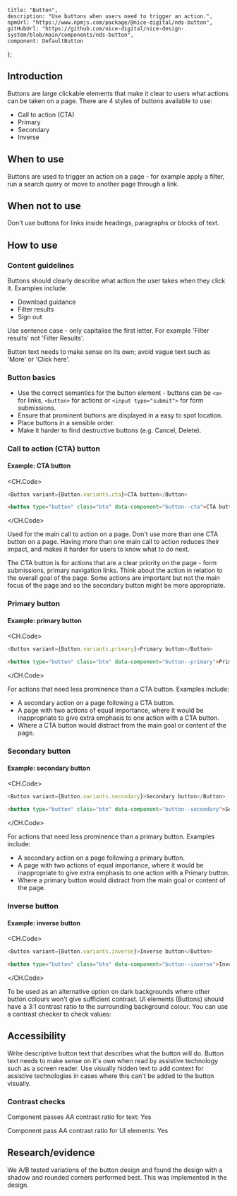 
	title: "Button",
	description: "Use buttons when users need to trigger an action.",
	npmUrl: "https://www.npmjs.com/package/@nice-digital/nds-button",
	gitHubUrl: "https://github.com/nice-digital/nice-design-system/blob/main/components/nds-button",
	component: DefaultButton
};

## Introduction

Buttons are large clickable elements that make it clear to users what actions can be taken on a page.  There are 4 styles of buttons available to use:

- Call to action (CTA)
- Primary
- Secondary
- Inverse

## When to use

Buttons are used to trigger an action on a page - for example apply a filter, run a search query or move to another page through a link.

## When not to use

Don't use buttons for links inside headings, paragraphs or blocks of text.

## How to use

### Content guidelines

Buttons should clearly describe what action the user takes when they click it. Examples include:

- Download guidance
- Filter results
- Sign out

Use sentence case - only capitalise the first letter. For example 'Filter results' not 'Filter Results'.

Button text needs to make sense on its own; avoid vague text such as 'More' or 'Click here'.

### Button basics

- Use the correct semantics for the button element - buttons can be `<a>` for links, `<button>` for actions or `<input type="submit">` for form submissions.
- Ensure that prominent buttons are displayed in a easy to spot location.
- Place buttons in a sensible order.
- Make it harder to find destructive buttons (e.g. Cancel, Delete).

### Call to action (CTA) button

<Example>
<h4>Example: CTA button</h4>
<CTAButton />

<CH.Code>
```js React
<Button variant={Button.variants.cta}>CTA button</Button>
```
```html HTML
<button type="button" class="btn" data-component="button--cta">CTA button</button>
```
</CH.Code>
</Example>

Used for the main call to action on a page. Don't use more than one CTA button on a page. Having more than one main call to action reduces their impact, and makes it harder for users to know what to do next.

The CTA button is for actions that are a clear priority on the page - form submissions,
primary navigation links. Think about the action in relation to the overall goal
of the page. Some actions are important but not the main focus of the page and
so the secondary button might be more appropriate.

### Primary button

<Example>
<h4>Example: primary button</h4>
<PrimaryButton />

<CH.Code>
```js React
<Button variant={Button.variants.primary}>Primary button</Button>
```
```html HTML
<button type="button" class="btn" data-component="button--primary">Primary button</button>
```
</CH.Code>
</Example>

For actions that need less prominence than a CTA button. Examples include:

- A secondary action on a page following a CTA button.
- A page with two actions of equal importance, where it would be inappropriate to give extra emphasis to one action with a CTA button.
- Where a CTA button would distract from the main goal or content of the page.

<Screenshot image="button-1.png" alt="Screenshot of the NICE guidance page" caption="Filtering results isn't the main purpose of this page. A primary button could distract from the main content list and so wouldn't be appropriate to use even though it's main button on the page." />

### Secondary button

<Example>
<h4>Example: secondary button</h4>
<SecondaryButton />

<CH.Code>
```js React
<Button variant={Button.variants.secondary}>Secondary button</Button>
```
```html HTML
<button type="button" class="btn" data-component="button--secondary">Secondary button</button>
```
</CH.Code>
</Example>

For actions that need less prominence than a primary button. Examples include:

- A secondary action on a page following a primary button.
- A page with two actions of equal importance, where it would be inappropriate to give extra emphasis to one action with a Primary button.
- Where a primary button would distract from the main goal or content of the page.

### Inverse button

<Example>
<h4>Example: inverse button</h4>
<InverseButton />

<CH.Code>
```js React
<Button variant={Button.variants.inverse}>Inverse button</Button>
```
```html HTML
<button type="button" class="btn" data-component="button--inverse">Inverse button</button>
```
</CH.Code>
</Example>

To be used as an alternative option on dark backgrounds where other button colours won't give sufficient contrast. UI elements (Buttons) should have a 3:1 contrast ratio to the surrounding background colour. You can use a contrast checker to check values:

<Screenshot image="button-2.png" alt="Screenshot of a button with insufficient contrast" caption="The primary button doesn't pass contrast ratios on the alert banner" />
<Screenshot image="button-3.png" alt="Screenshot of the inverse button in use" caption="The inverse button is used instead" />

## Accessibility

Write descriptive button text that describes what the button will do. Button text needs to make sense on it's own when read by assistive technology such as a screen reader. Use visually hidden text to add context for assistive technologies in cases where this can't be added to the button visually.

### Contrast checks

Component passes AA contrast ratio for text: Yes

Component pass AA contrast ratio for UI elements: Yes

## Research/evidence

We A/B tested variations of the button design and found the design with a shadow and rounded corners performed best. This was implemented in the design.

